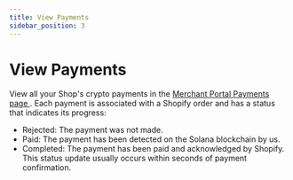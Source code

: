 ```yaml
---
title: View Payments
sidebar_position: 3
---
```


# View Payments

View all your Shop's crypto payments in the [ Merchant Portal Payments page ](https://merchant.streampayments.app/payments). Each payment is associated with a Shopify order and has a status that indicates its progress:

-   Rejected: The payment was not made.
-   Paid: The payment has been detected on the Solana blockchain by us.
-   Completed: The payment has been paid and acknowledged by Shopify. This status update usually occurs within seconds of payment confirmation.
